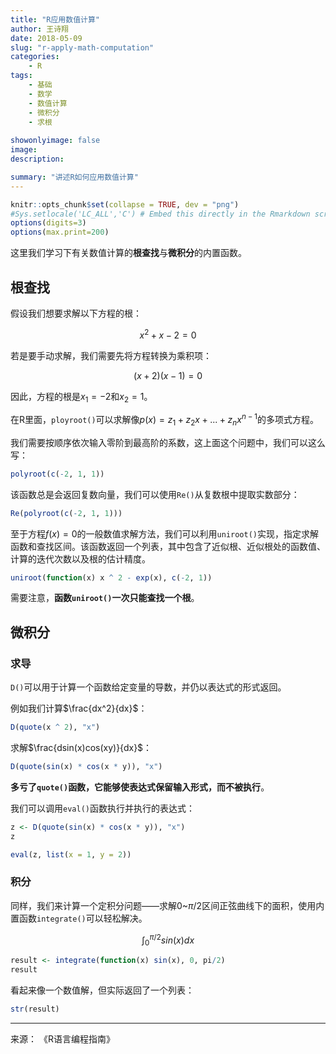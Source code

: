 ```yaml
---
title: "R应用数值计算"
author: 王诗翔
date: 2018-05-09
slug: "r-apply-math-computation"
categories: 
    - R
tags:
    - 基础
    - 数学
    - 数值计算
    - 微积分
    - 求根
    
showonlyimage: false
image: 
description: 

summary: "讲述R如何应用数值计算"
---
```



```r
knitr::opts_chunk$set(collapse = TRUE, dev = "png")
#Sys.setlocale('LC_ALL','C') # Embed this directly in the Rmarkdown script that contains the Chinese character comment
options(digits=3)
options(max.print=200)
```

这里我们学习下有关数值计算的**根查找**与**微积分**的内置函数。

## 根查找

假设我们想要求解以下方程的根：

$$ x^2 + x - 2 = 0 $$

若是要手动求解，我们需要先将方程转换为乘积项：

$$ (x+2)(x-1) = 0 $$

因此，方程的根是$x_1=-2$和$x_2=1$。

在R里面，`ployroot()`可以求解像$p(x)=z_1+z_2x+...+z_nx^{n-1}$的多项式方程。

我们需要按顺序依次输入零阶到最高阶的系数，这上面这个问题中，我们可以这么写：

```r
polyroot(c(-2, 1, 1))
```

该函数总是会返回复数向量，我们可以使用`Re()`从复数根中提取实数部分：

```r
Re(polyroot(c(-2, 1, 1)))
```

至于方程$f(x)=0$的一般数值求解方法，我们可以利用`uniroot()`实现，指定求解函数和查找区间。该函数返回一个列表，其中包含了近似根、近似根处的函数值、计算的迭代次数以及根的估计精度。

```r
uniroot(function(x) x ^ 2 - exp(x), c(-2, 1))
```

需要注意，**函数`uniroot()`一次只能查找一个根**。

## 微积分

### 求导

`D()`可以用于计算一个函数给定变量的导数，并仍以表达式的形式返回。

例如我们计算$\frac{dx^2}{dx}$：

```r
D(quote(x ^ 2), "x")
```

求解$\frac{dsin(x)cos(xy)}{dx}$：

```r
D(quote(sin(x) * cos(x * y)), "x")
```

**多亏了`quote()`函数，它能够使表达式保留输入形式，而不被执行**。

我们可以调用`eval()`函数执行并执行的表达式：

```r
z <- D(quote(sin(x) * cos(x * y)), "x")
z

eval(z, list(x = 1, y = 2))
```

### 积分

同样，我们来计算一个定积分问题——求解0~$\pi/2$区间正弦曲线下的面积，使用内置函数`integrate()`可以轻松解决。

$$ \int_{0}^{\pi/2}sin(x)dx$$

```r
result <- integrate(function(x) sin(x), 0, pi/2)
result
```


看起来像一个数值解，但实际返回了一个列表：

```r
str(result)
```

***

来源： 《R语言编程指南》